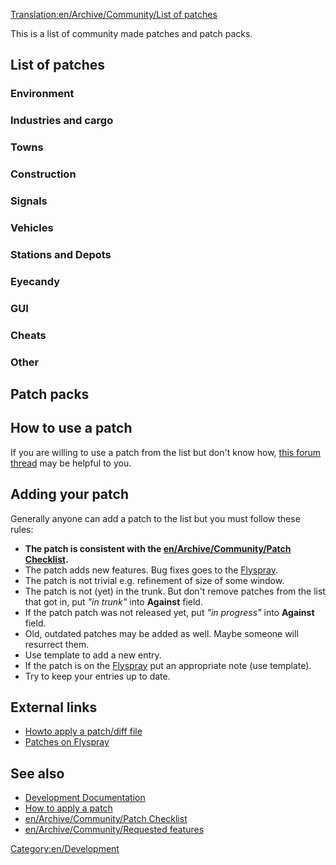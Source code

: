 [[Translation:en/Archive/Community/List of patches]]
 {{en/outdated|Substantially outdated, not particularly useful in current format}}
This is a list of community made patches and patch packs.

==List of patches==

===Environment===
{{en/lop header}}
{{en/lop|More Height Levels|r23106|40844|v27 by ChillCore and ic111}}
{{en/lop footer}}

===Industries and cargo===
{{en/lop header}}
{{en/lop|YACD - Yet Another CargoDestinations|r22532|54253|v2.3 by Michi_cc}}
{{en/lop footer}}

===Towns===
===Construction===
{{en/lop header}}
{{en/lop|The Clipboard|r26400|45488|Build your infrastructure by copy/pasting pieces you already built. This is a rewrite of Copy&Paste patch.}}
{{en/lop|Polyline track tool|r26405|57080|Build tracks like drawing a "polyline" in some graphic editor: one click - one line connected to previous one.}}
{{en/lop footer}}

===Signals===
===Vehicles===
{{en/lop header}}
{{en/lop|ATC speed control|r22604|52085|With this patch, you can emulate a certain behaviour of the [http://en.wikipedia.org/wiki/Automatic_Train_Control ATC system]}}
{{en/lop|Faster "go to" order creation|r23663, 1.1.4|54549|When creating orders, give "transfer and leave empty" by holding shift, "go via" by holding ctrl+shift}}
{{en/lop|Slim timetable separation|r25755|54332|Automatic separation of vehicles on a shared timetable}}
{{en/lop footer}}

===Stations and Depots===
{{en/lop header}}
{{en/lop|NewGRF Airports (try 2)|r18xxx|45654|by Yexo}}
{{en/lop footer}}
===Eyecandy===
===GUI===
{{en/lop header}}
{{en/lop|Show station coverage areas|r25578|44835|v1 by gehene}}
{{en/lop|Allow creation of new games from within a running game|r22731|56124|v2 by loclahost}}
{{en/lop|Multiplayer Server List Filtering|r22958, 1.2.3|43160|Filter, categorise and collect statistics about network games.}}
{{en/lop footer}}

===Cheats===
===Other===
{{en/lop header}}
{{en/lop|Infrastructure Sharing|r24121|42254|current Version 2.1.2 (17th April 2012) [http://www.tt-forums.net/viewtopic.php?p=1008843#p1008843 Direct link]}}
{{en/lop|Scripts on new day, month, year|1.0.3|49595|This is very simple patch to invoke your scripts on new day, new month and new year. Scripts been invoked after all routines (industries updates, finances updates and so on).}}
{{en/lop footer}}

==Patch packs==
{{en/lop pack header}}

{{en/lop pack|Hard Game patch pack (by Vaulter)|r25739|49359|v0.8.165<br /><br />taxes<br />Improved Breakdowns<br />
Adjust town passenger/cargo rates<br />Higher prices for construction near major cities<br />
Station loaders more distance from industry to station<br />repaircosts<br />
Airport upgrade<br />More console commands<br />
signaltunnel<br />More conditional orders<br />
Setting the length of the day<br />Lease transport<br />
Automatic timetables and separation<br />Very large maps<br />
Programmable Waypoints<br />leave-orders<br />
Automatic train control<br />Loans depends on company's history and value<br />
Traffic lights<br />Infrastructure sharing<br />
Auto advertising campaign<br />Colour rating in town label<br />
zoom64<br />Departure Boards<br />
Trains whistle when bridge and tunnels approaching<br />Watch company last action<br />
Russian town names<br />Add console command restart_ai<br />
Support daily autosave<br />Copy / Paste infrastructure<br />
Auto refit when build<br />Minimap Screenshot adds a console command `minimap`<br />
Invoke daily, monthly and yearly scripts<br />industry-stationnames<br />
townrating-indicator<br />Group info<br />
Group by properties<br />Trip History<br />
GUI tweaks<br />Shows station cover by CTRL+click on it<br />
Filter NewGRF files in build vehicle window<br />Polyline track tool<br />
forecast_display<br />Fancy fences<br />
Measurement tool<br />Cursor tracking viewport<br />
32bpp blitter with antialiasing
}}

{{en/lop pack|Chill's patchpack|r22555|47622|
More height levels<br />
Cargo distribution<br />
Automated timetable and seperation<br />
Larger maps<br />
Town rating colours<br />
Signals in tunnels and on bridges<br />
Chunnel<br />
Stuck trains<br />
Sprinkles -> variable daylenght, town cargo factor, misc, ...<br />
Programmable Signals<br />
Show system time window<br />
Copy_paste<br />
View and click vehicles in tunnels<br />
Close adjacent level crossing<br />
Measurement tool<br />
Tree line height<br />
Watch other company's gui<br />
Reduced tree growth patch<br />
Max_grf<br />
Company_profile<br />
Departure boards + 24h clock<br />
Timetable_change_all_stations<br />
Departure_vehicletimetableskip1<br />
Group_info<br />
Cmd_all_ai<br />
Infrastucture Sharing<br />
CTRL-cloning does not open new guis<br />
Improved breakdowns<br />
Trafficlights<br />
Towngrowth_needs_goods Modified and extended patch<br />
Configurable amount of desert tiles}}

{{en/lop pack footer}}

==How to use a patch==
If you are willing to use a patch from the list but don't know how, [http://www.tt-forums.net/viewtopic.php?f=33&t=21678 this forum thread] may be helpful to you.

==Adding your patch==
Generally anyone can add a patch to the list but you must follow these rules:
* '''The patch is consistent with the [[en/Archive/Community/Patch Checklist]].'''
* The patch adds new features. Bug fixes goes to the [http://bugs.openttd.org Flyspray].
* The patch is not trivial e.g. refinement of size of some window.
* The patch is not (yet) in the trunk. But don't remove patches from the list that got in, put ''"in trunk"'' into '''Against''' field.
* If the patch patch was not released yet, put ''"in progress"'' into '''Against''' field.
* Old, outdated patches may be added as well. Maybe someone will resurrect them.
* Use {{en/s|lop}} template to add a new entry. 
* If the patch is on the [http://bugs.openttd.org Flyspray] put an appropriate note (use {{en/s|Flyspray}} template).
* Try to keep your entries up to date.

==External links==
* [http://www.tt-forums.net/viewtopic.php?f=33&t=21678 Howto apply a patch/diff file]
* [http://bugs.openttd.org/index.php?type&#91;&#93;=4 Patches on Flyspray]

==See also==
* [[en/Development/Development#Patches|Development Documentation]]
* [[en/Development/FAQ development#How_to_apply_a_patch.3F|How to apply a patch]]
* [[en/Archive/Community/Patch Checklist]]
* [[en/Archive/Community/Requested features]]


[[Category:en/Development]]